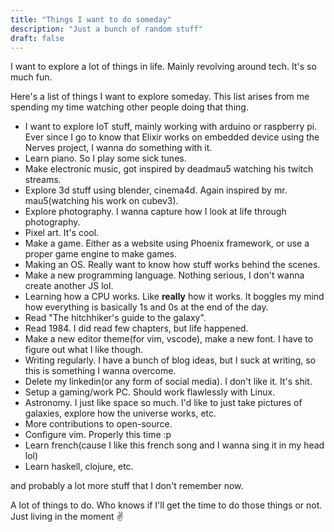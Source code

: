 ```yaml
---
title: "Things I want to do someday"
description: "Just a bunch of random stuff"
draft: false
---
```


I want to explore a lot of things in life. Mainly revolving around tech. It's so much fun.

Here's a list of things I want to explore someday. This list arises from me spending my time watching other people doing that thing.

- I want to explore IoT stuff, mainly working with arduino or raspberry pi. Ever since I go to know that Elixir works on embedded device using the Nerves project, I wanna do something with it.
- Learn piano. So I play some sick tunes.
- Make electronic music, got inspired by deadmau5 watching his twitch streams.
- Explore 3d stuff using blender, cinema4d. Again inspired by mr. mau5(watching his work on cubev3).
- Explore photography. I wanna capture how I look at life through photography.
- Pixel art. It's cool.
- Make a game. Either as a website using Phoenix framework, or use a proper game engine to make games.
- Making an OS. Really want to know how stuff works behind the scenes.
- Make a new programming language. Nothing serious, I don't wanna create another JS lol.
- Learning how a CPU works. Like **really** how it works. It boggles my mind how everything is basically 1s and 0s at the end of the day.
- Read "The hitchhiker's guide to the galaxy".
- Read 1984. I did read few chapters, but life happened.
- Make a new editor theme(for vim, vscode), make a new font. I have to figure out what I like though.
- Writing regularly. I have a bunch of blog ideas, but I suck at writing, so this is something I wanna overcome.
- Delete my linkedin(or any form of social media). I don't like it. It's shit.
- Setup a gaming/work PC. Should work flawlessly with Linux.
- Astronomy. I just like space so much. I'd like to just take pictures of galaxies, explore how the universe works, etc.
- More contributions to open-source.
- Configure vim. Properly this time :p
- Learn french(cause I like this french song and I wanna sing it in my head lol)
- Learn haskell, clojure, etc.

and probably a lot more stuff that I don't remember now.

A lot of things to do. Who knows if I'll get the time to do those things or not. Just living in the moment ✌️
